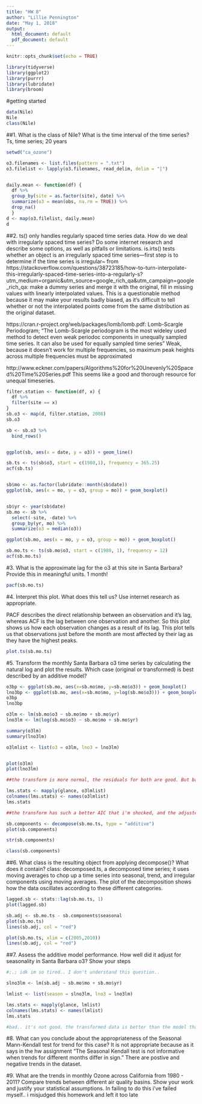 ```yaml
---
title: "HW 8"
author: "Lillie Pennington"
date: "May 1, 2018"
output:
  html_document: default
  pdf_document: default
---
```


```r
knitr::opts_chunk$set(echo = TRUE)
```


```r
library(tidyverse)
library(ggplot2)
library(purrr)
library(lubridate)
library(broom)
```


#getting started
```r
data(Nile)
Nile
class(Nile)

```
##1. What is the class of Nile? What is the time interval of the time series?
Ts, time series; 20 years

```r
setwd("ca_ozone")

o3.filenames <- list.files(pattern = ".txt")
o3.filelist <- lapply(o3.filenames, read_delim, delim = "|")


daily.mean <- function(df) {
  df %>% 
  group_by(site = as.factor(site), date) %>% 
  summarize(o3 = mean(obs, na.rm = TRUE)) %>% 
  drop_na()  
  }
d <- map(o3.filelist, daily.mean)
d
```
##2. ts() only handles regularly spaced time series data. How do we deal with irregularly spaced time series? Do some internet research and describe some options, as well as pitfalls or limitations.
is.irts() tests whether an object is an irregularly spaced time series—first step is to determine if the time series is irregular~
from https://stackoverflow.com/questions/38723185/how-to-turn-interpolate-this-irregularly-spaced-time-series-into-a-regularly-s?utm_medium=organic&utm_source=google_rich_qa&utm_campaign=google_rich_qa: make a dummy series and merge it with the original, fill in missing values with linearly interpolated values. This is a questionable method because it may make your results badly biased, as it’s difficult to tell whether or not the interpolated points come from the same distribution as the original dataset.

https://cran.r-project.org/web/packages/lomb/lomb.pdf: Lomb-Scargle Periodogram; “The Lomb-Scargle periodogram is the most wideley used method to detect even weak periodoc components in unequally sampled time series. It can also be used for equally sampled time series”
Weak, because it doesn’t work for multiple frequencies, so maximum peak heights across multiple frequencies must be approximated

http://www.eckner.com/papers/Algorithms%20for%20Unevenly%20Spaced%20Time%20Series.pdf
This seems like a good and thorough resource for unequal timeseries.


```r
filter.station <- function(df, x) {
  df %>% 
  filter(site == x)
}
sb.o3 <- map(d, filter.station, 2008)
sb.o3

sb <- sb.o3 %>% 
  bind_rows()


ggplot(sb, aes(x = date, y = o3)) + geom_line()

sb.ts <- ts(sb$o3, start = c(1980,1), frequency = 365.25)
acf(sb.ts)


sb$mo <- as.factor(lubridate::month(sb$date))
ggplot(sb, aes(x = mo, y = o3, group = mo)) + geom_boxplot()


sb$yr <- year(sb$date)
sb.mo <- sb %>%
  select(-site, -date) %>% 
  group_by(yr, mo) %>% 
  summarize(o3 = median(o3))

ggplot(sb.mo, aes(x = mo, y = o3, group = mo)) + geom_boxplot()
```

```r
sb.mo.ts <- ts(sb.mo$o3, start = c(1980, 1), frequency = 12)
acf(sb.mo.ts)
```



#3. What is the approximate lag for the o3 at this site in Santa Barbara? Provide this in meaningful units.
1 month! 


```r
pacf(sb.mo.ts)
```


#4. Interpret this plot. What does this tell us? Use internet research as appropriate.

PACF describes the direct relationship between an observation and it's lag, whereas ACF is the lag between one observation and another. So this plot shows us how each observation changes as a result of its lag. This plot tells us that observations just before the month are most affected by their lag as they have the highest peaks.

```r
plot.ts(sb.mo.ts)
```

#5. Transform the monthly Santa Barbara o3 time series by calculating the natural log and plot the results. Which case (original or transformed) is best described by an additive model?
```r

o3bp <- ggplot(sb.mo, aes(x=sb.mo$mo, y=sb.mo$o3)) + geom_boxplot()
lno3bp <- ggplot(sb.mo, aes(x=sb.mo$mo, y=log(sb.mo$o3))) + geom_boxplot()
o3bp
lno3bp

o3lm <- lm(sb.mo$o3 ~ sb.mo$mo + sb.mo$yr)
lno3lm <- lm(log(sb.mo$o3) ~ sb.mo$mo + sb.mo$yr)

summary(o3lm)
summary(lno3lm)

o3lmlist <- list(o3 = o3lm, lno3 = lno3lm)


plot(o3lm)
plot(lno3lm)

##the transform is more normal, the residuals for both are good. But based on normality, the transform data is better

lms.stats <- mapply(glance, o3lmlist)
colnames(lms.stats) <- names(o3lmlist)
lms.stats

##the transform has such a better AIC that i'm shocked, and the adjusted R-squared is better :)

```




```r
sb.components <- decompose(sb.mo.ts, type = "additive")
plot(sb.components)

str(sb.components)

class(sb.components)
```


##6. What class is the resulting object from applying decompose()? What does it contain?
class: decomposed.ts, a decomposed time series; it uses moving averages to chop up a time series into seasonal, trend, and irregular components using moving averages. The plot of the decomposition shows how the data oscillates according to these different categories.

```r
lagged.sb <- stats::lag(sb.mo.ts, 1)
plot(lagged.sb)
```
```r
sb.adj <- sb.mo.ts - sb.components$seasonal
plot(sb.mo.ts)
lines(sb.adj, col = "red")
```


```r
plot(sb.mo.ts, xlim = c(2005,2010))
lines(sb.adj, col = "red")
```


##7. Assess the additive model performance. How well did it adjust for seasonality in Santa Barbara o3? Show your steps

```r
#;.; idk im so tired.. I don't understand this question..

slno3lm <- lm(sb.adj ~ sb.mo$mo + sb.mo$yr)

lmlist <- list(season = slno3lm, lno3 = lno3lm)

lms.stats <- mapply(glance, lmlist)
colnames(lms.stats) <- names(lmlist)
lms.stats

#bad.. it's not good. the transformed data is better than the model that is adjusted for seasonality.

```



#8. What can you conclude about the appropriateness of the Seasonal Mann-Kendall test for trend for this case?
It is not appropriate because as it says in the hw assignment "The Seasonal Kendall test is not informative when trends for different months differ in sign." There are postive and negative trends in the dataset.

#9. What are the trends in monthly Ozone across California from 1980 - 2011? Compare trends between different air quality basins. Show your work and justify your statistical assumptions.
In failing to do this i've failed myself.. i misjudged this homework and left it too late